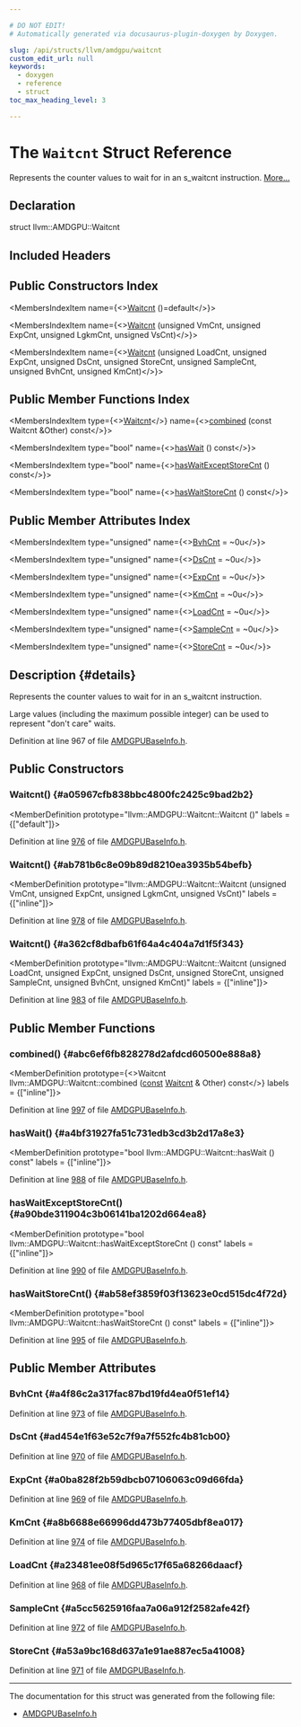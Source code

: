 ```yaml
---

# DO NOT EDIT!
# Automatically generated via docusaurus-plugin-doxygen by Doxygen.

slug: /api/structs/llvm/amdgpu/waitcnt
custom_edit_url: null
keywords:
  - doxygen
  - reference
  - struct
toc_max_heading_level: 3

---
```





# The `Waitcnt` Struct Reference

<DoxygenPage pluginConfig={pluginConfig}>

Represents the counter values to wait for in an s&#95;waitcnt instruction. <a href="#details">More...</a>

## Declaration

<CodeBlock>struct llvm::AMDGPU::Waitcnt</CodeBlock>

## Included Headers

<IncludesList>
<IncludesListItem
  filePath="Target/AMDGPU/Utils/AMDGPUBaseInfo.h"
  permalink="/docs/api/files/lib/lib/target/lib/target/amdgpu/lib/target/amdgpu/utils/amdgpubaseinfo-h"
  isLocal="true" />
</IncludesList>

## Public Constructors Index

<MembersIndex>

<MembersIndexItem
  name={<><a href="#a05967cfb838bbc4800fc2425c9bad2b2">Waitcnt</a> ()=default</>}>
</MembersIndexItem>

<MembersIndexItem
  name={<><a href="#ab781b6c8e09b89d8210ea3935b54befb">Waitcnt</a> (unsigned VmCnt, unsigned ExpCnt, unsigned LgkmCnt, unsigned VsCnt)</>}>
</MembersIndexItem>

<MembersIndexItem
  name={<><a href="#a362cf8dbafb61f64a4c404a7d1f5f343">Waitcnt</a> (unsigned LoadCnt, unsigned ExpCnt, unsigned DsCnt, unsigned StoreCnt, unsigned SampleCnt, unsigned BvhCnt, unsigned KmCnt)</>}>
</MembersIndexItem>

</MembersIndex>

## Public Member Functions Index

<MembersIndex>

<MembersIndexItem
  type={<><a href="/docs/api/structs/llvm/amdgpu/waitcnt">Waitcnt</a></>}
  name={<><a href="#abc6ef6fb828278d2afdcd60500e888a8">combined</a> (const Waitcnt &amp;Other) const</>}>
</MembersIndexItem>

<MembersIndexItem
  type="bool"
  name={<><a href="#a4bf31927fa51c731edb3cd3b2d17a8e3">hasWait</a> () const</>}>
</MembersIndexItem>

<MembersIndexItem
  type="bool"
  name={<><a href="#a90bde311904c3b06141ba1202d664ea8">hasWaitExceptStoreCnt</a> () const</>}>
</MembersIndexItem>

<MembersIndexItem
  type="bool"
  name={<><a href="#ab58ef3859f03f13623e0cd515dc4f72d">hasWaitStoreCnt</a> () const</>}>
</MembersIndexItem>

</MembersIndex>

## Public Member Attributes Index

<MembersIndex>

<MembersIndexItem
  type="unsigned"
  name={<><a href="#a4f86c2a317fac87bd19fd4ea0f51ef14">BvhCnt</a> = ~0u</>}>
</MembersIndexItem>

<MembersIndexItem
  type="unsigned"
  name={<><a href="#ad454e1f63e52c7f9a7f552fc4b81cb00">DsCnt</a> = ~0u</>}>
</MembersIndexItem>

<MembersIndexItem
  type="unsigned"
  name={<><a href="#a0ba828f2b59dbcb07106063c09d66fda">ExpCnt</a> = ~0u</>}>
</MembersIndexItem>

<MembersIndexItem
  type="unsigned"
  name={<><a href="#a8b6688e66996dd473b77405dbf8ea017">KmCnt</a> = ~0u</>}>
</MembersIndexItem>

<MembersIndexItem
  type="unsigned"
  name={<><a href="#a23481ee08f5d965c17f65a68266daacf">LoadCnt</a> = ~0u</>}>
</MembersIndexItem>

<MembersIndexItem
  type="unsigned"
  name={<><a href="#a5cc5625916faa7a06a912f2582afe42f">SampleCnt</a> = ~0u</>}>
</MembersIndexItem>

<MembersIndexItem
  type="unsigned"
  name={<><a href="#a53a9bc168d637a1e91ae887ec5a41008">StoreCnt</a> = ~0u</>}>
</MembersIndexItem>

</MembersIndex>

## Description {#details}

Represents the counter values to wait for in an s&#95;waitcnt instruction.

Large values (including the maximum possible integer) can be used to represent &quot;don&#39;t care&quot; waits.

Definition at line 967 of file <a href="/docs/api/files/lib/lib/target/lib/target/amdgpu/lib/target/amdgpu/utils/amdgpubaseinfo-h">AMDGPUBaseInfo.h</a>.

<SectionDefinition>

## Public Constructors

### Waitcnt() {#a05967cfb838bbc4800fc2425c9bad2b2}

<MemberDefinition
  prototype="llvm::AMDGPU::Waitcnt::Waitcnt ()"
  labels = {["default"]}>

Definition at line <a href="/docs/api/files/lib/lib/target/lib/target/amdgpu/lib/target/amdgpu/utils/amdgpubaseinfo-h/#l00976">976</a> of file <a href="/docs/api/files/lib/lib/target/lib/target/amdgpu/lib/target/amdgpu/utils/amdgpubaseinfo-h">AMDGPUBaseInfo.h</a>.
</MemberDefinition>

### Waitcnt() {#ab781b6c8e09b89d8210ea3935b54befb}

<MemberDefinition
  prototype="llvm::AMDGPU::Waitcnt::Waitcnt (unsigned VmCnt, unsigned ExpCnt, unsigned LgkmCnt, unsigned VsCnt)"
  labels = {["inline"]}>

Definition at line <a href="/docs/api/files/lib/lib/target/lib/target/amdgpu/lib/target/amdgpu/utils/amdgpubaseinfo-h/#l00978">978</a> of file <a href="/docs/api/files/lib/lib/target/lib/target/amdgpu/lib/target/amdgpu/utils/amdgpubaseinfo-h">AMDGPUBaseInfo.h</a>.
</MemberDefinition>

### Waitcnt() {#a362cf8dbafb61f64a4c404a7d1f5f343}

<MemberDefinition
  prototype="llvm::AMDGPU::Waitcnt::Waitcnt (unsigned LoadCnt, unsigned ExpCnt, unsigned DsCnt, unsigned StoreCnt, unsigned SampleCnt, unsigned BvhCnt, unsigned KmCnt)"
  labels = {["inline"]}>

Definition at line <a href="/docs/api/files/lib/lib/target/lib/target/amdgpu/lib/target/amdgpu/utils/amdgpubaseinfo-h/#l00983">983</a> of file <a href="/docs/api/files/lib/lib/target/lib/target/amdgpu/lib/target/amdgpu/utils/amdgpubaseinfo-h">AMDGPUBaseInfo.h</a>.
</MemberDefinition>

</SectionDefinition>

<SectionDefinition>

## Public Member Functions

### combined() {#abc6ef6fb828278d2afdcd60500e888a8}

<MemberDefinition
  prototype={<>Waitcnt llvm::AMDGPU::Waitcnt::combined (<a href="/docs/api/files/lib/lib/target/lib/target/aarch64/aarch64promoteconstant-cpp/#a90f8350fecae261c25be85d38b451bff">const</a> <a href="/docs/api/structs/llvm/amdgpu/waitcnt">Waitcnt</a> &amp; Other) const</>}
  labels = {["inline"]}>

Definition at line <a href="/docs/api/files/lib/lib/target/lib/target/amdgpu/lib/target/amdgpu/utils/amdgpubaseinfo-h/#l00997">997</a> of file <a href="/docs/api/files/lib/lib/target/lib/target/amdgpu/lib/target/amdgpu/utils/amdgpubaseinfo-h">AMDGPUBaseInfo.h</a>.
</MemberDefinition>

### hasWait() {#a4bf31927fa51c731edb3cd3b2d17a8e3}

<MemberDefinition
  prototype="bool llvm::AMDGPU::Waitcnt::hasWait () const"
  labels = {["inline"]}>

Definition at line <a href="/docs/api/files/lib/lib/target/lib/target/amdgpu/lib/target/amdgpu/utils/amdgpubaseinfo-h/#l00988">988</a> of file <a href="/docs/api/files/lib/lib/target/lib/target/amdgpu/lib/target/amdgpu/utils/amdgpubaseinfo-h">AMDGPUBaseInfo.h</a>.
</MemberDefinition>

### hasWaitExceptStoreCnt() {#a90bde311904c3b06141ba1202d664ea8}

<MemberDefinition
  prototype="bool llvm::AMDGPU::Waitcnt::hasWaitExceptStoreCnt () const"
  labels = {["inline"]}>

Definition at line <a href="/docs/api/files/lib/lib/target/lib/target/amdgpu/lib/target/amdgpu/utils/amdgpubaseinfo-h/#l00990">990</a> of file <a href="/docs/api/files/lib/lib/target/lib/target/amdgpu/lib/target/amdgpu/utils/amdgpubaseinfo-h">AMDGPUBaseInfo.h</a>.
</MemberDefinition>

### hasWaitStoreCnt() {#ab58ef3859f03f13623e0cd515dc4f72d}

<MemberDefinition
  prototype="bool llvm::AMDGPU::Waitcnt::hasWaitStoreCnt () const"
  labels = {["inline"]}>

Definition at line <a href="/docs/api/files/lib/lib/target/lib/target/amdgpu/lib/target/amdgpu/utils/amdgpubaseinfo-h/#l00995">995</a> of file <a href="/docs/api/files/lib/lib/target/lib/target/amdgpu/lib/target/amdgpu/utils/amdgpubaseinfo-h">AMDGPUBaseInfo.h</a>.
</MemberDefinition>

</SectionDefinition>

<SectionDefinition>

## Public Member Attributes

### BvhCnt {#a4f86c2a317fac87bd19fd4ea0f51ef14}

<MemberDefinition
  prototype="unsigned llvm::AMDGPU::Waitcnt::BvhCnt = ~0u">

Definition at line <a href="/docs/api/files/lib/lib/target/lib/target/amdgpu/lib/target/amdgpu/utils/amdgpubaseinfo-h/#l00973">973</a> of file <a href="/docs/api/files/lib/lib/target/lib/target/amdgpu/lib/target/amdgpu/utils/amdgpubaseinfo-h">AMDGPUBaseInfo.h</a>.
</MemberDefinition>

### DsCnt {#ad454e1f63e52c7f9a7f552fc4b81cb00}

<MemberDefinition
  prototype="unsigned llvm::AMDGPU::Waitcnt::DsCnt = ~0u">

Definition at line <a href="/docs/api/files/lib/lib/target/lib/target/amdgpu/lib/target/amdgpu/utils/amdgpubaseinfo-h/#l00970">970</a> of file <a href="/docs/api/files/lib/lib/target/lib/target/amdgpu/lib/target/amdgpu/utils/amdgpubaseinfo-h">AMDGPUBaseInfo.h</a>.
</MemberDefinition>

### ExpCnt {#a0ba828f2b59dbcb07106063c09d66fda}

<MemberDefinition
  prototype="unsigned llvm::AMDGPU::Waitcnt::ExpCnt = ~0u">

Definition at line <a href="/docs/api/files/lib/lib/target/lib/target/amdgpu/lib/target/amdgpu/utils/amdgpubaseinfo-h/#l00969">969</a> of file <a href="/docs/api/files/lib/lib/target/lib/target/amdgpu/lib/target/amdgpu/utils/amdgpubaseinfo-h">AMDGPUBaseInfo.h</a>.
</MemberDefinition>

### KmCnt {#a8b6688e66996dd473b77405dbf8ea017}

<MemberDefinition
  prototype="unsigned llvm::AMDGPU::Waitcnt::KmCnt = ~0u">

Definition at line <a href="/docs/api/files/lib/lib/target/lib/target/amdgpu/lib/target/amdgpu/utils/amdgpubaseinfo-h/#l00974">974</a> of file <a href="/docs/api/files/lib/lib/target/lib/target/amdgpu/lib/target/amdgpu/utils/amdgpubaseinfo-h">AMDGPUBaseInfo.h</a>.
</MemberDefinition>

### LoadCnt {#a23481ee08f5d965c17f65a68266daacf}

<MemberDefinition
  prototype="unsigned llvm::AMDGPU::Waitcnt::LoadCnt = ~0u">

Definition at line <a href="/docs/api/files/lib/lib/target/lib/target/amdgpu/lib/target/amdgpu/utils/amdgpubaseinfo-h/#l00968">968</a> of file <a href="/docs/api/files/lib/lib/target/lib/target/amdgpu/lib/target/amdgpu/utils/amdgpubaseinfo-h">AMDGPUBaseInfo.h</a>.
</MemberDefinition>

### SampleCnt {#a5cc5625916faa7a06a912f2582afe42f}

<MemberDefinition
  prototype="unsigned llvm::AMDGPU::Waitcnt::SampleCnt = ~0u">

Definition at line <a href="/docs/api/files/lib/lib/target/lib/target/amdgpu/lib/target/amdgpu/utils/amdgpubaseinfo-h/#l00972">972</a> of file <a href="/docs/api/files/lib/lib/target/lib/target/amdgpu/lib/target/amdgpu/utils/amdgpubaseinfo-h">AMDGPUBaseInfo.h</a>.
</MemberDefinition>

### StoreCnt {#a53a9bc168d637a1e91ae887ec5a41008}

<MemberDefinition
  prototype="unsigned llvm::AMDGPU::Waitcnt::StoreCnt = ~0u">

Definition at line <a href="/docs/api/files/lib/lib/target/lib/target/amdgpu/lib/target/amdgpu/utils/amdgpubaseinfo-h/#l00971">971</a> of file <a href="/docs/api/files/lib/lib/target/lib/target/amdgpu/lib/target/amdgpu/utils/amdgpubaseinfo-h">AMDGPUBaseInfo.h</a>.
</MemberDefinition>

</SectionDefinition>

<hr/>

The documentation for this struct was generated from the following file:

<ul>
<li><a href="/docs/api/files/lib/lib/target/lib/target/amdgpu/lib/target/amdgpu/utils/amdgpubaseinfo-h">AMDGPUBaseInfo.h</a></li>
</ul>

</DoxygenPage>
